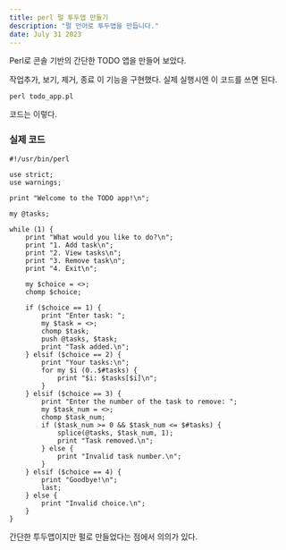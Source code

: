 ```yaml
---
title: perl 펄 투두앱 만들기
description: "펄 언어로 투두앱을 만듭니다."
date: July 31 2023
---
```

Perl로 콘솔 기반의 간단한 TODO 앱을 만들어 보았다.

작업추가, 보기, 제거, 종료 이 기능을 구현했다. 실제 실행시엔 이 코드를 쓰면 된다.


```
perl todo_app.pl

```


코드는 이렇다.

### 실제 코드

```
#!/usr/bin/perl

use strict;
use warnings;

print "Welcome to the TODO app!\n";

my @tasks;

while (1) {
    print "What would you like to do?\n";
    print "1. Add task\n";
    print "2. View tasks\n";
    print "3. Remove task\n";
    print "4. Exit\n";

    my $choice = <>;
    chomp $choice;

    if ($choice == 1) {
        print "Enter task: ";
        my $task = <>;
        chomp $task;
        push @tasks, $task;
        print "Task added.\n";
    } elsif ($choice == 2) {
        print "Your tasks:\n";
        for my $i (0..$#tasks) {
            print "$i: $tasks[$i]\n";
        }
    } elsif ($choice == 3) {
        print "Enter the number of the task to remove: ";
        my $task_num = <>;
        chomp $task_num;
        if ($task_num >= 0 && $task_num <= $#tasks) {
            splice(@tasks, $task_num, 1);
            print "Task removed.\n";
        } else {
            print "Invalid task number.\n";
        }
    } elsif ($choice == 4) {
        print "Goodbye!\n";
        last;
    } else {
        print "Invalid choice.\n";
    }
}

```

간단한 투두앱이지만 펄로 만들었다는 점에서 의의가 있다.